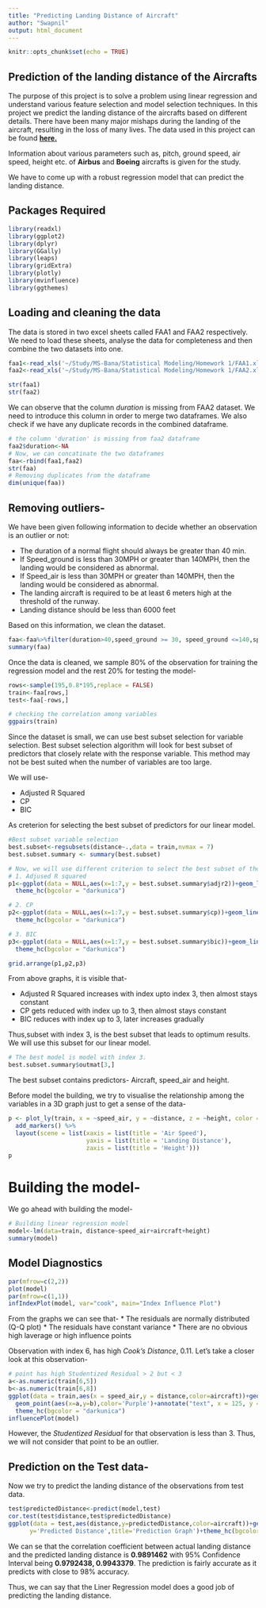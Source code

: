 ```yaml
---
title: "Predicting Landing Distance of Aircraft"
author: "Swapnil"
output: html_document
---
```



```r
knitr::opts_chunk$set(echo = TRUE)
```

## Prediction of the landing distance of the Aircrafts

The purpose of this project is to solve a problem using linear regression and understand various feature selection and model selection techniques. In this project we predict the landing distance of the aircrafts based on different details. There have been many major mishaps during the landing of the aircraft, resulting in the loss of many lives. The data used in this project can be found **[here.]()**

Information about various parameters such as, pitch, ground speed, air speed, height etc. of **Airbus** and **Boeing** aircrafts is given for the study.

We have to come up with a robust regression model that can predict the landing distance.

## Packages Required 
```r
library(readxl)
library(ggplot2)
library(dplyr)
library(GGally)
library(leaps)
library(gridExtra)
library(plotly)
library(mvinfluence)
library(ggthemes)
```

## Loading and cleaning the data

The data is stored in two excel sheets called FAA1 and FAA2 respectively. We need to load these sheets, analyse the data for completeness and then combine the two datasets into one.

```r
faa1<-read_xls('~/Study/MS-Bana/Statistical Modeling/Homework 1/FAA1.xls')
faa2<-read_xls('~/Study/MS-Bana/Statistical Modeling/Homework 1/FAA2.xls')
```

```r
str(faa1)
str(faa2)
```

We can observe that the column *duration* is missing from FAA2 dataset. We need to introduce this column in order to merge two dataframes. We also check if we have any duplicate records in the combined dataframe.
```r
# the column 'duration' is missing from faa2 dataframe
faa2$duration<-NA
# Now, we can concatinate the two dataframes
faa<-rbind(faa1,faa2)
str(faa)
# Removing duplicates from the dataframe
dim(unique(faa))
```
## Removing outliers-
 
 We have been given following information to decide whether an observation is an outlier or not:
 
* The duration of a normal flight should always be greater than 40 min. 
* If Speed_ground is less than 30MPH or greater than 140MPH, then the landing would be considered as abnormal.
* If Speed_air is less than 30MPH or greater than 140MPH, then the landing would be considered as abnormal.
* The landing aircraft is required to be at least 6 meters high at the threshold of the runway. 
* Landing distance should be less than 6000 feet

Based on this information, we clean the dataset.
```r
faa<-faa%>%filter(duration>40,speed_ground >= 30, speed_ground <=140,speed_air >= 30, speed_air <=140,height >=6,distance<6000)
summary(faa)
```

Once the data is cleaned, we sample 80% of the observation for training the regression model and the rest 20% for testing the model-
```r
rows<-sample(195,0.8*195,replace = FALSE)
train<-faa[rows,]
test<-faa[-rows,]

# checking the correlation among variables
ggpairs(train) 
```

Since the dataset is small, we can use best subset selection for variable selection. Best subset selection algorithm will look for best subset of predictors that closely relate with the response variable. This method may not be best suited when the number of variables are too large.

We will use-

* Adjusted R Squared
* CP
* BIC

As creterion for selecting the best subset of predictors for our linear model.

```r
#Best subset variable selection
best.subset<-regsubsets(distance~.,data = train,nvmax = 7)
best.subset.summary <- summary(best.subset)

# Now, we will use different criterion to select the best subset of the predictors for our problem
# 1. Adjused R squared
p1<-ggplot(data = NULL,aes(x=1:7,y = best.subset.summary$adjr2))+geom_line(color='white')+labs(x='Index',y='Adjusted R Squared',title='Adjusted R Squared')+
  theme_hc(bgcolor = "darkunica")

# 2. CP
p2<-ggplot(data = NULL,aes(x=1:7,y = best.subset.summary$cp))+geom_line(color='white')+labs(x='Index',y='CP',title='CP')+
  theme_hc(bgcolor = "darkunica")

# 3. BIC
p3<-ggplot(data = NULL,aes(x=1:7,y = best.subset.summary$bic))+geom_line(color='white')+labs(x='Index',y='BIC',title='BIC')+
  theme_hc(bgcolor = "darkunica")

grid.arrange(p1,p2,p3)
```

From above graphs, it is visible that-

* Adjusted R Squared increases with index upto index 3, then almost stays constant
* CP gets reduced with index up to 3, then almost stays constant
* BIC reduces with index up to 3, later increases gradually

Thus,subset with index 3, is the best subset that leads to optimum results. We will use this subset for our linear model.

```r
# The best model is model with index 3.
best.subset.summary$outmat[3,]
```

The best subset contains predictors- Aircraft, speed_air and height.

Before model the building, we try to visualise the relationship among the variables in a 3D graph just to get a sense of the data-

```r
p <- plot_ly(train, x = ~speed_air, y = ~distance, z = ~height, color = ~aircraft, colors = c('red', 'blue'),alpha=0.5) %>%
  add_markers() %>%
  layout(scene = list(xaxis = list(title = 'Air Speed'),
                      yaxis = list(title = 'Landing Distance'),
                      zaxis = list(title = 'Height')))
p
```

# Building the model-
We go ahead with building the model-

```r
# Building linear regression model
model<-lm(data=train, distance~speed_air+aircraft+height)
summary(model)
```

## Model Diagnostics
```r
par(mfrow=c(2,2))
plot(model)
par(mfrow=c(1,1))
infIndexPlot(model, var="cook", main="Index Influence Plot")
```
From the graphs we can see that-
* The residuals are normally distributed (Q-Q plot)
* The residuals have constant variance
* There are no obvious high laverage or high influence points

Observation with index 6, has high *Cook's Distance*, 0.11. Let's take a closer look at this observation-
```r
# point has high Studentized Residual > 2 but < 3
a<-as.numeric(train[6,5])
b<-as.numeric(train[6,8])
ggplot(data = train,aes(x = speed_air,y = distance,color=aircraft))+geom_point()+geom_smooth(method='lm')+
  geom_point(aes(x=a,y=b),color='Purple')+annotate("text", x = 125, y = 5400, label = "Possible Outlier",col='Purple')+
  theme_hc(bgcolor = "darkunica")
influencePlot(model)
```

However, the *Studentized Residual* for that observation is less than 3. Thus, we will not consider that point to be an outlier.

## Prediction on the Test data-

Now we try to predict the landing distance of the observations from test data. 
```r
test$predictedDistance<-predict(model,test)
cor.test(test$distance,test$predictedDistance)
ggplot(data = test,aes(distance,y=predictedDistance,color=aircraft))+geom_point()+labs(x='Actual Distance',
      y='Predicted Distance',title='Prediction Graph')+theme_hc(bgcolor = "darkunica")
```

We can se that the correlation coefficient between actual landing distance and the predicted landing distance is **0.9891462** with 95% Confidence Interval being **0.9792438, 0.9943379**. The prediction is fairly accurate as it predicts with close to 98% accuracy. 

Thus, we can say that the Liner Regression model does a good job of predicting the landing distance.